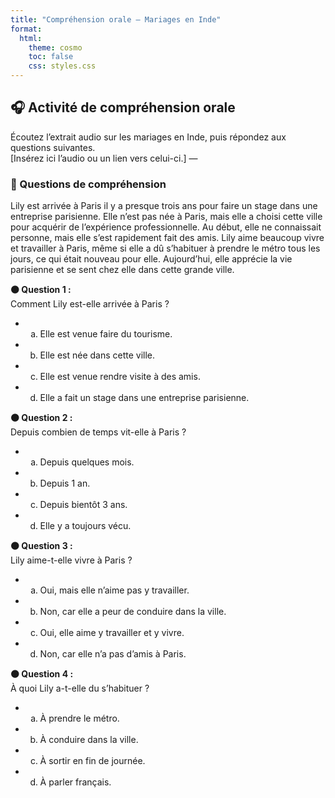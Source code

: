 ```yaml
---
title: "Compréhension orale – Mariages en Inde"
format:
  html:
    theme: cosmo
    toc: false
    css: styles.css
---
```


## 🎧 Activité de compréhension orale

Écoutez l'extrait audio sur les mariages en Inde, puis répondez aux questions suivantes.  
[Insérez ici l'audio ou un lien vers celui-ci.]
---

### 📝 Questions de compréhension

<div class="audio-text">
Lily est arrivée à Paris il y a presque trois ans pour faire un stage dans une entreprise parisienne. Elle n’est pas née à Paris, mais elle a choisi cette ville pour acquérir de l’expérience professionnelle. Au début, elle ne connaissait personne, mais elle s’est rapidement fait des amis. Lily aime beaucoup vivre et travailler à Paris, même si elle a dû s’habituer à prendre le métro tous les jours, ce qui était nouveau pour elle. Aujourd’hui, elle apprécie la vie parisienne et se sent chez elle dans cette grande ville.
</div>

<div class="question-block">

<div class="question">
**🟠 Question 1 :**  
Comment Lily est-elle arrivée à Paris ?
<div class="options">
- a. Elle est venue faire du tourisme.  
- b. Elle est née dans cette ville.  
- c. Elle est venue rendre visite à des amis.  
- d. Elle a fait un stage dans une entreprise parisienne.
</div>
</div>

<div class="question">
**🟠 Question 2 :**  
Depuis combien de temps vit-elle à Paris ?  
<div class="options">
- a. Depuis quelques mois.  
- b. Depuis 1 an.  
- c. Depuis bientôt 3 ans.  
- d. Elle y a toujours vécu.
</div>
</div>

<div class="question">
**🟠 Question 3 :**  
Lily aime-t-elle vivre à Paris ?  
<div class="options">
- a. Oui, mais elle n’aime pas y travailler.  
- b. Non, car elle a peur de conduire dans la ville.  
- c. Oui, elle aime y travailler et y vivre.  
- d. Non, car elle n’a pas d’amis à Paris.
</div>
</div>

<div class="question">
**🟠 Question 4 :**  
À quoi Lily a-t-elle du s’habituer ?  
<div class="options">
- a. À prendre le métro.  
- b. À conduire dans la ville.  
- c. À sortir en fin de journée.  
- d. À parler français.
</div>
</div>

</div>
